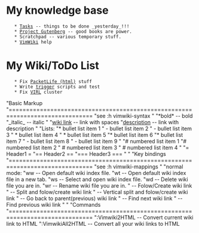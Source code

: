 = My knowledge base =
    * [[Tasks]] -- things to be done _yesterday_!!!
    * [[Project Gutenberg]] -- good books are power.
    * Scratchpad -- various temporary stuff.
    * [[VimWiki]] help

= My Wiki/ToDo List =
    * Fix [[file:~/cheaters/cheaters/PacketLife.html|PacketLife (html)]] stuff
    * Write [[trigger]] scripts and test
    * Fix [[VIRL]] cluster


"Basic Markup
"==============================================================================
"see :h vimwiki-syntax
"
"*bold* -- bold 
"_italic_ -- italic 
"
"[[wiki link]] -- link with spaces
"[[wiki link|description]] -- link with description
"
"Lists:
"* bullet list item 1
"    - bullet list item 2
"    - bullet list item 3
"        * bullet list item 4
"        * bullet list item 5
"* bullet list item 6
"* bullet list item 7
"    - bullet list item 8
"    - bullet list item 9
"
"# numbered list item 1
"# numbered list item 2
"    # numbered list item 3
"    # numbered list item 4
"
"= Header1 =
"== Header2 ==
"=== Header3 ===
"
"
"Key bindings
"==============================================================================
"see :h vimwiki-mappings
"
"normal mode: 
"<Leader>ww -- Open default wiki index file.
"<Leader>wt -- Open default wiki index file in a new tab.
"<Leader>ws -- Select and open wiki index file.
"<Leader>wd -- Delete wiki file you are in.
"<Leader>wr -- Rename wiki file you are in.
"<Enter> -- Folow/Create wiki link
"<Shift-Enter> -- Split and folow/create wiki link
"<Ctrl-Enter> -- Vertical split and folow/create wiki link
"<Backspace> -- Go back to parent(previous) wiki link
"<Tab> -- Find next wiki link
"<Shift-Tab> -- Find previous wiki link
"
"
"Commands
"==============================================================================
":Vimwiki2HTML -- Convert current wiki link to HTML
":VimwikiAll2HTML -- Convert all your wiki links to HTML
